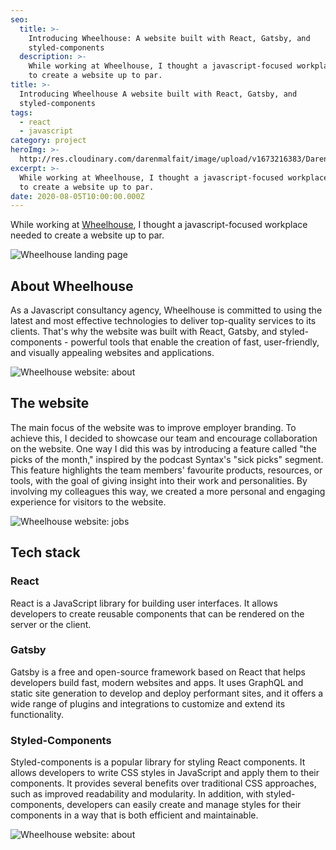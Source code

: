 ```yaml
---
seo:
  title: >-
    Introducing Wheelhouse: A website built with React, Gatsby, and
    styled-components
  description: >-
    While working at Wheelhouse, I thought a javascript-focused workplace needed
    to create a website up to par.
title: >-
  Introducing Wheelhouse A website built with React, Gatsby, and
  styled-components
tags:
  - react
  - javascript
category: project
heroImg: >-
  http://res.cloudinary.com/darenmalfait/image/upload/v1673216383/Daren_plastic_wheel_house_Pixar_style_3d_composition_solid_back_bc27f6a4-79b9-4003-922d-7d8409843fcc_itz7mh.png
excerpt: >-
  While working at Wheelhouse, I thought a javascript-focused workplace needed
  to create a website up to par.
date: 2020-08-05T10:00:00.000Z
---
```


While working at [Wheelhouse](https://www.wheelhouse.be 'wheelhouse.be'), I
thought a javascript-focused workplace needed to create a website up to par.

![Wheelhouse landing page](http://res.cloudinary.com/darenmalfait/image/upload/v1673215820/wheelhouse-1_t4uzdz.png 'Wheelhouse landing page')

## About Wheelhouse

As a Javascript consultancy agency, Wheelhouse is committed to using the latest
and most effective technologies to deliver top-quality services to its clients.
That's why the website was built with React, Gatsby, and styled-components -
powerful tools that enable the creation of fast, user-friendly, and visually
appealing websites and applications.

![Wheelhouse website: about](http://res.cloudinary.com/darenmalfait/image/upload/v1673216266/wheelhouse-2_rnxapk.png 'Wheelhouse website: about')

## The website

The main focus of the website was to improve employer branding. To achieve this,
I decided to showcase our team and encourage collaboration on the website. One
way I did this was by introducing a feature called "the picks of the month,"
inspired by the podcast Syntax's "sick picks" segment. This feature highlights
the team members' favourite products, resources, or tools, with the goal of
giving insight into their work and personalities. By involving my colleagues
this way, we created a more personal and engaging experience for visitors to the
website.

![Wheelhouse website: jobs](http://res.cloudinary.com/darenmalfait/image/upload/v1673216654/wheelhouse-3_zcexhm.png 'Wheelhouse website: jobs')

## Tech stack

### React

React is a JavaScript library for building user interfaces. It allows developers
to create reusable components that can be rendered on the server or the client.

### Gatsby

Gatsby is a free and open-source framework based on React that helps developers
build fast, modern websites and apps. It uses GraphQL and static site generation
to develop and deploy performant sites, and it offers a wide range of plugins
and integrations to customize and extend its functionality.

### Styled-Components

Styled-components is a popular library for styling React components. It allows
developers to write CSS styles in JavaScript and apply them to their components.
It provides several benefits over traditional CSS approaches, such as improved
readability and modularity. In addition, with styled-components, developers can
easily create and manage styles for their components in a way that is both
efficient and maintainable.

![Wheelhouse website: about](http://res.cloudinary.com/darenmalfait/image/upload/v1673216266/wheelhouse-2_rnxapk.png 'Wheelhouse website: about')
